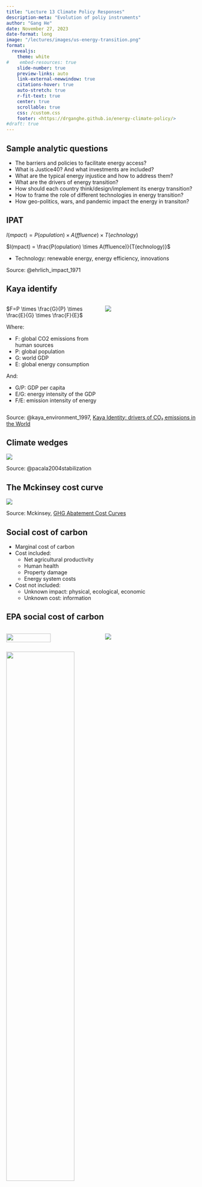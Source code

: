 ```yaml
---
title: "Lecture 13 Climate Policy Responses"
description-meta: "Evolution of poliy instruments"
author: "Gang He"
date: November 27, 2023
date-format: long
image: "/lectures/images/us-energy-transition.png"
format:
  revealjs:
    theme: white
#    embed-resources: true
    slide-number: true
    preview-links: auto
    link-external-newwindow: true
    citations-hover: true
    auto-stretch: true
    r-fit-text: true
    center: true
    scrollable: true
    css: /custom.css
    footer: <https://drganghe.github.io/energy-climate-policy/>
#draft: true
---
```



## Sample analytic questions{.smaller}

-   The barriers and policies to facilitate energy access?\
-   What is Justice40? And what investments are included?\
-   What are the typical energy injustice and how to address them?\
-   What are the drivers of energy transition?\
-   How should each country think/design/implement its energy transition?\
-   How to frame the role of different technologies in energy transition?\
-   How geo-politics, wars, and pandemic impact the energy in transiton?\


## IPAT

$I(mpact) = P(opulation) \times A(ffluence) \times T(echnology)$

$I(mpact) = \frac{P(opulation) \times A(ffluence)}{T(echnology)}$

- Technology: renewable energy, energy efficiency, innovations

::: footer
Source: @ehrlich_impact_1971
:::


## Kaya identify{.smaller}

::: columns
::: {.column width="50%"}
$F=P \times \frac{G}{P} \times \frac{E}{G} \times \frac{F}{E}$

<p style="font-size:10pt">
Where:

- F: global CO2 emissions from human sources
- P: global population
- G: world GDP
- E: global energy consumption

And:

- G/P: GDP per capita
- E/G: energy intensity of the GDP
- F/E: emission intensity of energy
</p>

:::

::: {.column width="50%"}

![](/lectures/images/kaya-identity-co2.png){fig-align="center"}
:::

:::

::: footer
Source: @kaya_environment_1997, [Kaya Identity: drivers of CO₂ emissions in the World](https://ourworldindata.org/grapher/kaya-identity-co2)
:::


## Climate wedges

![](/lectures/images/pacala-socolow-wedges.png){fig-align="center"}

::: footer
Source: @pacala2004stabilization
:::


## The Mckinsey cost curve

![](/lectures/images/mckinsey-curve.png){fig-align="center"}

::: footer
Source: Mckinsey, [GHG Abatement Cost Curves](https://www.mckinsey.com/capabilities/sustainability/our-insights/greenhouse-gas-abatement-cost-curves)
:::


## Social cost of carbon{.smaller}

- Marginal cost of carbon\
- Cost included:\
  - Net agricultural productivity\
  - Human health\
  - Property damage\
  - Energy system costs\
- Cost not included:\
  - Unknown impact: physical, ecological, economic\
  - Unknown cost: information\


## EPA social cost of carbon

:::columns

::: {.column width="50%"}
![](/lectures/images/epa-scc-2010.png){width=70% fig-align="center"}

:::

::: {.column width="50%"}
![](/lectures/images/epa-scc-2015.png){fig-align="center"}

:::

:::

![](/lectures/images/EPASCC2020.png){width=60% fig-align="center"}

::: footer
Source: [EPA](https://www.epa.gov/system/files/documents/2023-12/epa_scghg_2023_report_final.pdf)
:::


## NYDEC 'Value of Carbon' Guidance

- Carbon dioxide: \$125 per ton\
- Methane: \$2,782 per ton\
- Nitrous oxide: \$44,727 per ton

::: footer
Source: [NYDEC](https://www.dec.ny.gov/press/122070.html)
:::


## SCC updates

![](/lectures/images/scc185.png){fig-align="center"}

::: footer
Source: [RFF](https://www.resources.org/archives/the-social-cost-of-carbon-reaching-a-new-estimate/), @rennert2022comprehensive
:::


## What works what's not

- Carbon tax vs. subsides\
- Regulations vs markets\
- Considering\
  - Societal acceptance\
  - Political feasibility


::: footer
Source: Read more: @armitage_innovation_2023
:::


## Best practices

- Energy efficiency\
- Low carbon eco-city\
- Renewable integration\
- Sectoral experiences\
- Policy/technology tools


## Policy instruments

![](/lectures/images/policy-instruments.png){fig-align="center"}

::: footer
Source: @armitage_innovation_2023
:::





------------------------------------------------------------------------

### References

::: {#refs}
:::

::: footer
Back to Title [Slide](https://drganghe.github.io/energy-climate-policy/lectures/lecture11.html/#/title-slide), All [Lectures](https://drganghe.github.io/energy-climate-policy/lectures.html), Course [Home](https://drganghe.github.io/energy-climate-policy/), or Learn More About [Gang He](https://drganghe.github.io)
:::

